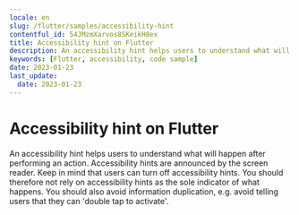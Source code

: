 ```yaml
---
locale: en
slug: /flutter/samples/accessibility-hint
contentful_id: 54JMzmXarvos8SKeikH8ex
title: Accessibility hint on Flutter
description: An accessibility hint helps users to understand what will happen after performing an action.
keywords: [Flutter, accessibility, code sample]
date: 2023-01-23
last_update:
  date: 2023-01-23
---
```


# Accessibility hint on Flutter

An accessibility hint helps users to understand what will happen after performing an action. Accessibility hints are announced by the screen reader. Keep in mind that users can turn off accessibility hints. You should therefore not rely on accessibility hints as the sole indicator of what happens. You should also avoid information duplication, e.g. avoid telling users that they can 'double tap to activate'.

<CodeSample id="accessibility-hint" framework="flutter" locale="en"/>

